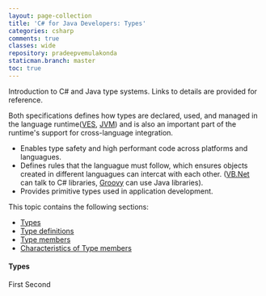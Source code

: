 ```yaml
---
layout: page-collection
title: 'C# for Java Developers: Types'
categories: csharp
comments: true
classes: wide
repository: pradeepvemulakonda
staticman.branch: master
toc: true
---
```


Introduction to C# and Java type systems. Links to details are provided for reference.

Both specifications defines how types are declared, used, and managed in the language runtime([VES](https://en.wikipedia.org/wiki/Virtual_Execution_System), [JVM](https://en.wikipedia.org/wiki/Java_virtual_machine)) and is also an important part of the runtime's support for cross-language integration.

* Enables type safety and high performant code across platforms and languagues.
* Defines rules that the languague must follow, which ensures objects created in different languagues can intercat with each other.
  ([VB.Net](https://en.wikipedia.org/wiki/Visual_Basic_.NET) can talk to C# libraries, [Groovy](https://en.wikipedia.org/wiki/Apache_Groovy) can use Java libraries).
* Provides primitive types used in application development.

This topic contains the following sections:

* [Types](#headTypes)
* [Type definitions](#headDef)
* [Type members](#headMem)
* [Characteristics of Type members](#headChar)

#### <a name="headTypes"></a> Types

<compare-lang>
    <compare-tag>First</compare-tag>
    <compare-tag>Second</compare-tag>
</compare-lang>
